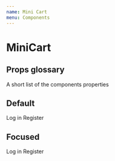 ```yaml
---
name: Mini Cart
menu: Components
---
```




# MiniCart

## Props glossary

A short list of the components properties

<Props of={MiniCart} />

## Default

<Playground>
  <MiniCart>
    <MiniCartLink>
      <CartLink href="#" isFocused={false}>
        Log in
      </CartLink>
    </MiniCartLink>
    <MiniCartLink>
      <CartLink href="#" isFocused={false}>
        Register
      </CartLink>
    </MiniCartLink>
    <MiniCartLink>
      <Cart href="#" isFocused={false} count={2} isFilled={true} title="Woodlike Ocean Shopping cart" />
    </MiniCartLink>
  </MiniCart>
</Playground>

## Focused

<Playground>
  <MiniCart>
    <MiniCartLink>
      <CartLink href="#" isFocused={false}>
        Log in
      </CartLink>
    </MiniCartLink>
    <MiniCartLink>
      <CartLink href="#" isFocused={true}>
        Register
      </CartLink>
    </MiniCartLink>
    <MiniCartLink>
      <Cart href="#" isFocused={false} count={0} isFilled={false} title="Woodlike Ocean Shopping cart" />
    </MiniCartLink>
  </MiniCart>
</Playground>
